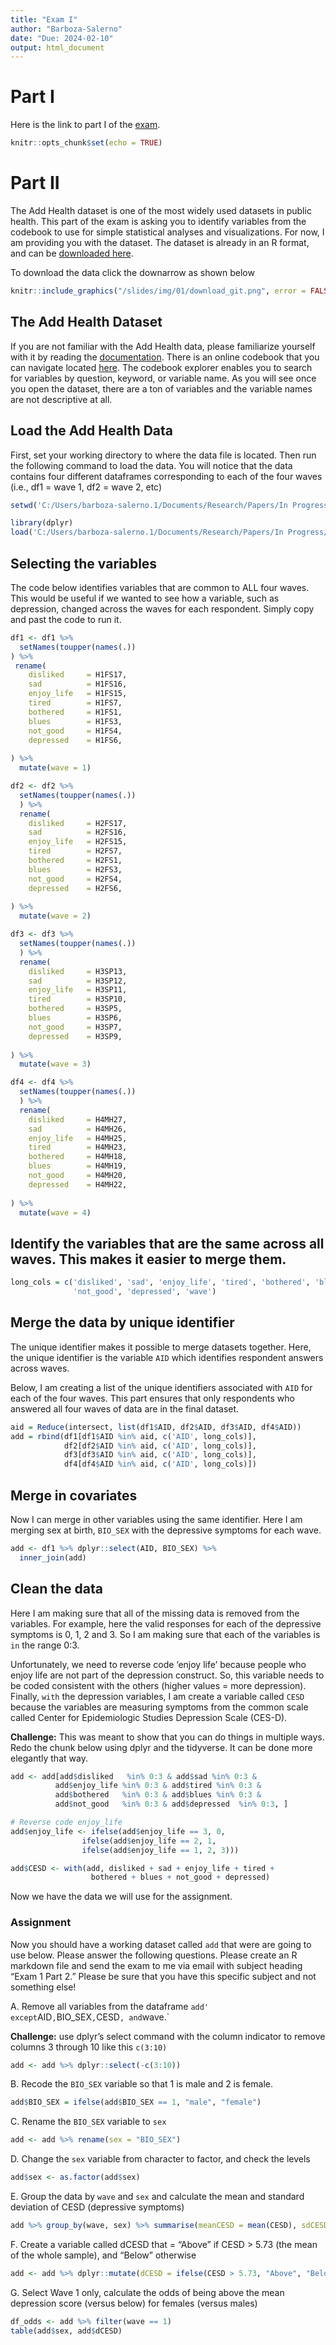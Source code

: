 ```yaml
---
title: "Exam I"
author: "Barboza-Salerno"
date: "Due: 2024-02-10"
output: html_document
---
```

# Part I
Here is the link to part I of the [exam](https://github.com/bigdataforsocialjustice/PHHBHP7534/blob/main/assignment/phhbhp_exam1.docx).

```r
knitr::opts_chunk$set(echo = TRUE)
```

# Part II
The Add Health dataset is one of the most widely used datasets in public health. This part of the exam is asking you to identify variables from the codebook to use for simple statistical analyses and visualizations. For now, I am providing you with the dataset. The dataset is already in an R format, and can be [downloaded here](https://github.com/bigdataforsocialjustice/PHHBHP7534/blob/main/add_data.RData).

To download the data click the downarrow as shown below

```r
knitr::include_graphics("/slides/img/01/download_git.png", error = FALSE)
```


## The Add Health Dataset
If you are not familiar with the Add Health data, please familiarize yourself with it by reading the [documentation](https://addhealth.cpc.unc.edu/documentation/). There is an online codebook that you can navigate located [here](https://addhealth.cpc.unc.edu/documentation/codebook-explorer/#/). The codebook explorer enables you to search for variables by question, keyword, or variable name. As you will see once you open the dataset, there are a ton of variables and the variable names are not descriptive at all.

## Load the Add Health Data

First, set your working directory to where the data file is located. Then run the following command to load the data. You will notice that the data contains four different dataframes corresponding to each of the four waves (i.e., df1 = wave 1, df2 = wave 2, etc)

```r
setwd('C:/Users/barboza-salerno.1/Documents/Research/Papers/In Progress/smoking-traj/add-health-cigarette-study-master/add-health-cigarette-study-master/')
```

```r
library(dplyr)
load('C:/Users/barboza-salerno.1/Documents/Research/Papers/In Progress/smoking-traj/add-health-cigarette-study-master/add-health-cigarette-study-master/data/add_data.RData')
```


## Selecting the variables

The code below identifies variables that are common to ALL four waves. This would be useful if we wanted to see how a variable, such as depression, changed across the waves for each respondent. Simply copy and past the code to run it.

```r
df1 <- df1 %>%
  setNames(toupper(names(.))
) %>%
 rename(
    disliked     = H1FS17,
    sad          = H1FS16,
    enjoy_life   = H1FS15,
    tired        = H1FS7,
    bothered     = H1FS1,
    blues        = H1FS3,
    not_good     = H1FS4,
    depressed    = H1FS6,
   
) %>%
  mutate(wave = 1)

df2 <- df2 %>%
  setNames(toupper(names(.))
  ) %>%
  rename(
    disliked     = H2FS17,
    sad          = H2FS16,
    enjoy_life   = H2FS15,
    tired        = H2FS7,
    bothered     = H2FS1,
    blues        = H2FS3,
    not_good     = H2FS4,
    depressed    = H2FS6,
   
) %>%
  mutate(wave = 2)

df3 <- df3 %>%
  setNames(toupper(names(.))
  ) %>%
  rename(
    disliked     = H3SP13,
    sad          = H3SP12,
    enjoy_life   = H3SP11,
    tired        = H3SP10,
    bothered     = H3SP5,
    blues        = H3SP6,
    not_good     = H3SP7,
    depressed    = H3SP9,
   
) %>%
  mutate(wave = 3)

df4 <- df4 %>%
  setNames(toupper(names(.))
  ) %>%
  rename(
    disliked     = H4MH27,
    sad          = H4MH26,
    enjoy_life   = H4MH25,
    tired        = H4MH23,
    bothered     = H4MH18,
    blues        = H4MH19,
    not_good     = H4MH20,
    depressed    = H4MH22,
    
) %>%
  mutate(wave = 4)

```

## Identify the variables that are the same across all waves. This makes it easier to merge them.

```r
long_cols = c('disliked', 'sad', 'enjoy_life', 'tired', 'bothered', 'blues',
              'not_good', 'depressed', 'wave')
```

## Merge the data by unique identifier

The unique identifier makes it possible to merge datasets together. Here, the unique identifier is the variable `AID` which identifies respondent answers across waves.

Below, I am creating a list of the unique identifiers associated with `AID` for each of the four waves. This part ensures that only respondents who answered all four waves of data are in the final dataset.

```r
aid = Reduce(intersect, list(df1$AID, df2$AID, df3$AID, df4$AID))
add = rbind(df1[df1$AID %in% aid, c('AID', long_cols)],
            df2[df2$AID %in% aid, c('AID', long_cols)],
            df3[df3$AID %in% aid, c('AID', long_cols)],
            df4[df4$AID %in% aid, c('AID', long_cols)])
```

## Merge in covariates

Now I can merge in other variables using the same identifier. Here I am merging sex at birth, `BIO_SEX` with the depressive symptoms for each wave.

```r
add <- df1 %>% dplyr::select(AID, BIO_SEX) %>%
  inner_join(add)
```
## Clean the data

Here I am making sure that all of the missing data is removed from the variables. For example, here the valid responses for each of the depressive symptoms is 0, 1, 2 and 3. So I am making sure that each of the variables is `in` the range 0:3.

Unfortunately, we need to reverse code 'enjoy life' because people who enjoy life are not part of the depression construct. So, this variable needs to be coded consistent with the others (higher values = more depression). Finally, `with` the depression variables, I am create a variable called `CESD` because the variables are measuring symptoms from the common scale called Center for Epidemiologic Studies Depression Scale (CES-D).

**Challenge:** This was meant to show that you can do things in multiple ways. Redo the chunk below using dplyr and the tidyverse. It can be done more elegantly that way.

```r
add <- add[add$disliked   %in% 0:3 & add$sad %in% 0:3 &
          add$enjoy_life %in% 0:3 & add$tired %in% 0:3 &
          add$bothered   %in% 0:3 & add$blues %in% 0:3 &
          add$not_good   %in% 0:3 & add$depressed  %in% 0:3, ]

# Reverse code enjoy_life
add$enjoy_life <- ifelse(add$enjoy_life == 3, 0,
                ifelse(add$enjoy_life == 2, 1,
                ifelse(add$enjoy_life == 1, 2, 3)))

add$CESD <- with(add, disliked + sad + enjoy_life + tired +
                  bothered + blues + not_good + depressed)
```

Now we have the data we will use for the assignment.

### Assignment
Now you should have a working dataset called `add` that were are going to use below. Please answer the following questions.
Please create an R markdown file and send the exam to me via email with subject heading "Exam 1 Part 2." Please be sure that
you have this specific subject and not something else!

A. Remove all variables from the dataframe `add' except `AID`, `BIO_SEX`, `CESD`, and `wave.` 

**Challenge:** use dplyr's select command with the column indicator to remove columns 3 through 10 like this `c(3:10)` 

```r
add <- add %>% dplyr::select(-c(3:10))
```

B. Recode the `BIO_SEX` variable so that 1 is male and 2 is female.
```r
add$BIO_SEX = ifelse(add$BIO_SEX == 1, "male", "female")

```

C. Rename the `BIO_SEX` variable to `sex`
```r
add <- add %>% rename(sex = "BIO_SEX")
```

D. Change the `sex` variable from character to factor, and check the levels
```r
add$sex <- as.factor(add$sex)
```

E. Group the data by `wave` and `sex` and calculate the mean and standard deviation of CESD (depressive symptoms)

```r
add %>% group_by(wave, sex) %>% summarise(meanCESD = mean(CESD), sdCESD = sd(CESD))
```

F. Create a variable called dCESD that = "Above" if CESD > 5.73 (the mean of the whole sample), and "Below" otherwise
```r
add <- add %>% dplyr::mutate(dCESD = ifelse(CESD > 5.73, "Above", "Below"))
```

G. Select Wave 1 only, calculate the odds of being above the mean depression score (versus below) for females (versus males)

```r
df_odds <- add %>% filter(wave == 1)
table(add$sex, add$dCESD)
```




